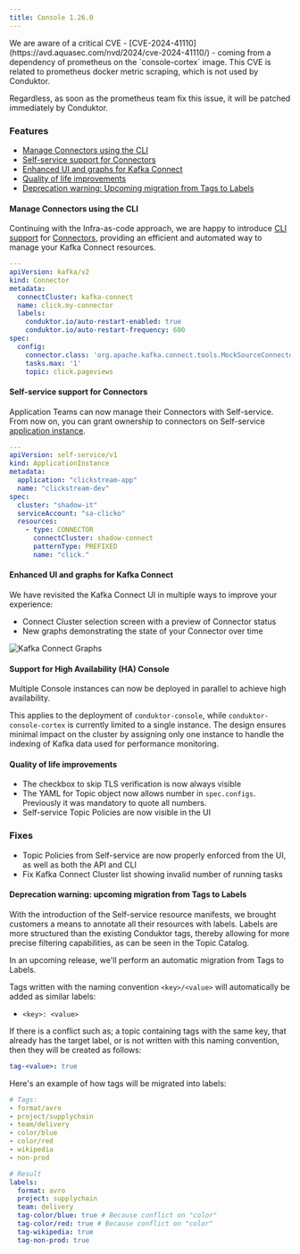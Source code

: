 ```yaml
---
title: Console 1.26.0
---
```



<Warning>
We are aware of a critical CVE - [CVE-2024-41110](https://avd.aquasec.com/nvd/2024/cve-2024-41110/) - coming from a dependency of prometheus on the `console-cortex` image. This CVE is related to prometheus docker metric scraping, which is not used by Conduktor. 

Regardless, as soon as the prometheus team fix this issue, it will be patched immediately by Conduktor. 
</Warning>

### Features

- [Manage Connectors using the CLI](#manage-connectors-using-the-cli)
- [Self-service support for Connectors](#self-service-support-for-connectors)
- [Enhanced UI and graphs for Kafka Connect](#enhanced-ui-and-graphs-for-kafka-connect)
- [Quality of life improvements](#quality-of-life-improvements)
- [Deprecation warning: Upcoming migration from Tags to Labels](#deprecation-warning-upcoming-migration-from-tags-to-labels)

#### Manage Connectors using the CLI

Continuing with the Infra-as-code approach, we are happy to introduce [CLI support](https://docs.conduktor.io/platform/reference/cli-reference/) for [Connectors](https://docs.conduktor.io/platform/reference/resource-reference/kafka/#connector), providing an efficient and automated way to manage your Kafka Connect resources.

```yaml
---
apiVersion: kafka/v2
kind: Connector
metadata:
  connectCluster: kafka-connect
  name: click.my-connector
  labels:
    conduktor.io/auto-restart-enabled: true
    conduktor.io/auto-restart-frequency: 600
spec:
  config:
    connector.class: 'org.apache.kafka.connect.tools.MockSourceConnector'
    tasks.max: '1'
    topic: click.pageviews
```

#### Self-service support for Connectors

Application Teams can now manage their Connectors with Self-service.  
From now on, you can grant ownership to connectors on Self-service [application instance](https://docs.conduktor.io/platform/reference/resource-reference/self-service/#application-instance).
```yaml
---
apiVersion: self-service/v1
kind: ApplicationInstance
metadata:
  application: "clickstream-app"
  name: "clickstream-dev"
spec:
  cluster: "shadow-it"
  serviceAccount: "sa-clicko"
  resources:
    - type: CONNECTOR
      connectCluster: shadow-connect
      patternType: PREFIXED
      name: "click."
```

#### Enhanced UI and graphs for Kafka Connect

We have revisited the Kafka Connect UI in multiple ways to improve your experience:

- Connect Cluster selection screen with a preview of Connector status
- New graphs demonstrating the state of your Connector over time

![Kafka Connect Graphs](/images/changelog/platform/v26/console-connect-graphs.png)

#### Support for High Availability (HA) Console

Multiple Console instances can now be deployed in parallel to achieve high availability. 

This applies to the deployment of `conduktor-console`, while `conduktor-console-cortex` is currently limited to a single instance. The design ensures minimal impact on the cluster by assigning only one instance to handle the indexing of Kafka data used for performance monitoring.

#### Quality of life improvements

- The checkbox to skip TLS verification is now always visible
- The YAML for Topic object now allows number in `spec.configs`. Previously it was mandatory to quote all numbers.
- Self-service Topic Policies are now visible in the UI

### Fixes

- Topic Policies from Self-service are now properly enforced from the UI, as well as both the API and CLI
- Fix Kafka Connect Cluster list showing invalid number of running tasks

#### Deprecation warning: upcoming migration from Tags to Labels

With the introduction of the Self-service resource manifests, we brought customers a means to annotate all their resources with labels. Labels are more structured than the existing Conduktor tags, thereby allowing for more precise filtering capabilities, as can be seen in the Topic Catalog.

In an upcoming release, we'll perform an automatic migration from Tags to Labels.  

Tags written with the naming convention `<key>/<value>` will automatically be added as similar labels:
- `<key>: <value>`  

If there is a conflict such as; a topic containing tags with the same key, that already has the target label, or is not written with this naming convention, then they will be created as follows:
```yaml
tag-<value>: true
```

Here's an example of how tags will be migrated into labels:
```yaml
# Tags:
- format/avro
- project/supplychain
- team/delivery
- color/blue
- color/red
- wikipedia
- non-prod

# Result
labels:
  format: avro
  project: supplychain
  team: delivery
  tag-color/blue: true # Because conflict on "color"
  tag-color/red: true # Because conflict on "color"
  tag-wikipedia: true
  tag-non-prod: true
```
